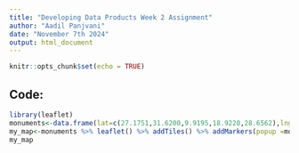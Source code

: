 ```yaml
---
title: "Developing Data Products Week 2 Assignment"
author: "Aadil Panjvani"
date: "November 7th 2024"
output: html_document
---
```


```r
knitr::opts_chunk$set(echo = TRUE)
```

## Code:
```r
library(leaflet)
monuments<-data.frame(lat=c(27.1751,31.6200,9.9195,18.9220,28.6562),lng=c(78.0421,74.8765,78.1193,72.8347,77.2410),name=c("Taj Mahal","Golden Temple","Meenakshi Temple","Gateway Of India","Red Fort"))
my_map<-monuments %>% leaflet() %>% addTiles() %>% addMarkers(popup =monuments$name,clusterOptions = markerClusterOptions())
my_map
```


